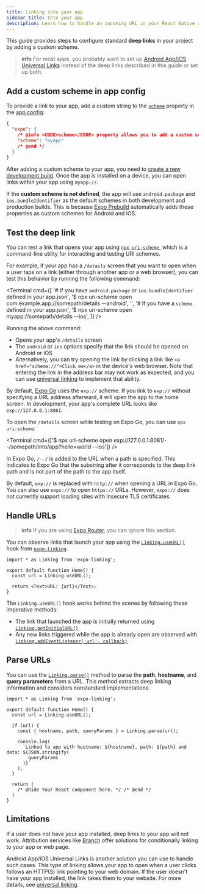 ```yaml
---
title: Linking into your app
sidebar_title: Into your app
description: Learn how to handle an incoming URL in your React Native and Expo app by creating a deep link.
---
```



This guide provides steps to configure standard **deep links** in your project by adding a custom scheme.

> **info** For most apps, you probably want to set up [Android App/iOS Universal Links](/linking/overview/#universal-linking) instead of the deep links described in this guide or set up both.

## Add a custom scheme in app config

To provide a link to your app, add a custom string to the [`scheme`](/versions/latest/config/app/#scheme) property in the [app config](/workflow/configuration/):

```json app.json
{
  "expo": {
    /* @info <CODE>scheme</CODE> property allows you to add a custom scheme to your app. */
    "scheme": "myapp"
    /* @end */
  }
}
```

After adding a custom scheme to your app, you need to [create a new development build](/develop/development-builds/create-a-build/). Once the app is installed on a device, you can open links within your app using `myapp://`.

If the **custom scheme is not defined**, the app will use `android.package` and `ios.bundleIdentifier` as the default schemes in both development and production builds. This is because [Expo Prebuild](/workflow/prebuild/) automatically adds these properties as custom schemes for Android and iOS.

## Test the deep link

You can test a link that opens your app using [`npx uri-scheme`](https://github.com/expo/expo/tree/main/packages/uri-scheme#readme), which is a command-line utility for interacting and testing URI schemes.

For example, if your app has a `/details` screen that you want to open when a user taps on a link (either through another app or a web browser), you can test this behavior by running the following command:

<Terminal
  cmd={[
    '# If you have `android.package` or `ios.bundleIdentifier` defined in your app.json',
    '$ npx uri-scheme open com.example.app://somepath/details --android',
    '',
    '# If you have a `scheme` defined in your app.json',
    '$ npx uri-scheme open myapp://somepath/details --ios',
  ]}
/>

Running the above command:

- Opens your app's `/details` screen
- The `android` or `ios` options specify that the link should be opened on Android or iOS
- Alternatively, you can try opening the link by clicking a link like `<a href="scheme://">Click me</a>` in the device's web browser. Note that entering the link in the address bar may not work as expected, and you can use [universal linking](/linking/overview/#universal-linking) to implement that ability.

<Collapsible summary="Test a link using Expo Go">

By default, [Expo Go](https://expo.dev/go) uses the `exp://` scheme. If you link to `exp://` without specifying a URL address afterward, it will open the app to the home screen. In development, your app's complete URL looks like `exp://127.0.0.1:8081`.

To open the `/details` screen while testing on Expo Go, you can use `npx uri-scheme`:

<Terminal
  cmd={['$ npx uri-scheme open exp://127.0.0.1:8081/--/somepath/into/app?hello=world --ios']}
/>

In Expo Go, `/--/` is added to the URL when a path is specified. This indicates to Expo Go that the substring after it corresponds to the deep link path and is not part of the path to the app itself.

By default, `exp://` is replaced with `http://` when opening a URL in Expo Go. You can also use `exps://` to open `https://` URLs. However, `exps://` does not currently support loading sites with insecure TLS certificates.

</Collapsible>

## Handle URLs

> **info** If you are using [Expo Router](/linking/overview/#use-expo-router-to-handle-deep-linking), you can ignore this section.

You can observe links that launch your app using the [`Linking.useURL()`](/versions/latest/sdk/linking/#useurl) hook from [`expo-linking`](/versions/latest/sdk/linking/).

```tsx index.tsx
import * as Linking from 'expo-linking';

export default function Home() {
  const url = Linking.useURL();

  return <Text>URL: {url}</Text>;
}
```

The `Linking.useURL()` hook works behind the scenes by following these imperative methods:

- The link that launched the app is initially returned using [`Linking.getInitialURL()`](/versions/latest/sdk/linking/#linkinggetinitialurl)
- Any new links triggered while the app is already open are observed with [`Linking.addEventListener('url', callback)`](/versions/latest/sdk/linking/#linkingaddeventlistenertype-handler)

## Parse URLs

You can use the [`Linking.parse()`](/versions/latest/sdk/linking/#linkingparseurl) method to parse the **path**, **hostname**, and **query parameters** from a URL. This method extracts deep linking information and considers nonstandard implementations.

```tsx index.tsx|collapseHeight=440
import * as Linking from 'expo-linking';

export default function Home() {
  const url = Linking.useURL();

  if (url) {
    const { hostname, path, queryParams } = Linking.parse(url);

    console.log(
      `Linked to app with hostname: ${hostname}, path: ${path} and data: ${JSON.stringify(
        queryParams
      )}`
    );
  }

  return (
    /* @hide Your React component here. */ /* @end */
  )
}
```

## Limitations

If a user does not have your app installed, deep links to your app will not work. Attribution services like [Branch](https://branch.io/resources/aasa-validator/) offer solutions for conditionally linking to your app or web page.

Android App/iOS Universal Links is another solution you can use to handle such cases. This type of linking allows your app to open when a user clicks follows an HTTP(S) link pointing to your web domain. If the user doesn't have your app installed, the link takes them to your website. For more details, see [universal linking](/linking/overview/#universal-linking).

